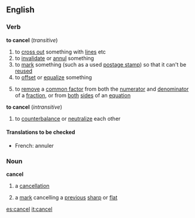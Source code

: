 ==English==
===Verb===
'''to cancel''' (''transitive'')
#to [[cross out]] something with [[line]]s etc
#to [[invalidate]] or [[annul]] something
#to [[mark]] something (such as a used [[postage stamp]]) so that it can't be [[reused]]
#to [[offset]] or [[equalize]] something
#{{mathematics}} to [[remove]] a [[common factor]] from both the [[numerator]] and [[denominator]] of a [[fraction]], or from [[both]] [[side]]s of an [[equation]]
'''to cancel''' (''intransitive'')
#to [[counterbalance]] or [[neutralize]] each other
====Translations to be checked====
*French: annuler
===Noun===
'''cancel'''
#a [[cancellation]]
#{{music}} a [[mark]] cancelling a [[previous]] [[sharp]] or [[flat]]

[[es:cancel]]
[[it:cancel]]